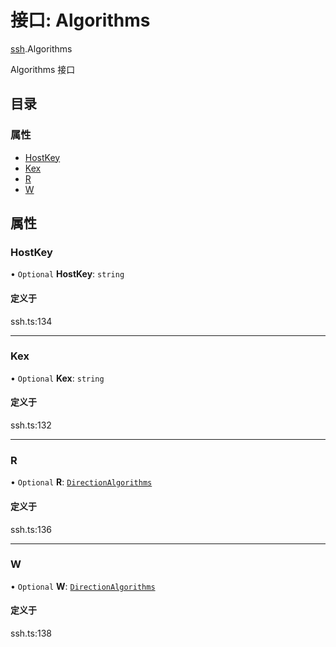 # 接口: Algorithms

[ssh](/templates/protocols/javascript/modules/ssh).Algorithms

Algorithms 接口

## 目录

### 属性

- [HostKey](/templates/protocols/javascript/modules/ssh.Algorithms#hostkey)
- [Kex](/templates/protocols/javascript/modules/ssh.Algorithms#kex)
- [R](/templates/protocols/javascript/modules/ssh.Algorithms#r)
- [W](/templates/protocols/javascript/modules/ssh.Algorithms#w)

## 属性

### HostKey

• `Optional` **HostKey**: `string`

#### 定义于

ssh.ts:134

___

### Kex

• `Optional` **Kex**: `string`

#### 定义于

ssh.ts:132

___

### R

• `Optional` **R**: [`DirectionAlgorithms`](/templates/protocols/javascript/modules/ssh.DirectionAlgorithms)

#### 定义于

ssh.ts:136

___

### W

• `Optional` **W**: [`DirectionAlgorithms`](/templates/protocols/javascript/modules/ssh.DirectionAlgorithms)

#### 定义于

ssh.ts:138
